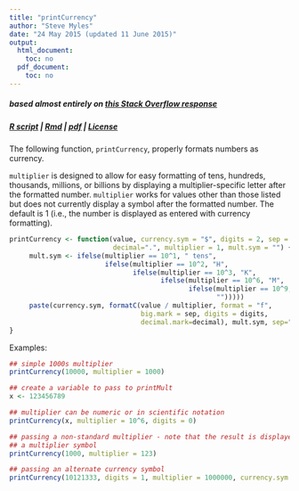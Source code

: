 ```yaml
---
title: "printCurrency"
author: "Steve Myles"
date: "24 May 2015 (updated 11 June 2015)"
output:
  html_document:
    toc: no
  pdf_document:
    toc: no
---
```

##### based almost entirely on [this Stack Overflow response](http://stackoverflow.com/a/23833928)
##### [R script](printCurrency.R) | [Rmd](printCurrency.Rmd) | [pdf](printCurrency.pdf) | [License](https://github.com/scumdogsteev/R-functions-and-such/blob/master/LICENSE)

The following function, `printCurrency`, properly formats numbers as currency.

`multiplier` is designed to allow for easy formatting of tens, hundreds, 
thousands, millions, or billions by displaying a multiplier-specific letter 
after the formatted number.  `multiplier` works for values other than those 
listed but does not currently display a symbol after the formatted number.  The 
default is 1 (i.e., the number is displayed as entered with currency 
formatting).

```r
printCurrency <- function(value, currency.sym = "$", digits = 2, sep = ",",
                          decimal=".", multiplier = 1, mult.sym = "") {     
     mult.sym <- ifelse(multiplier == 10^1, " tens",
                        ifelse(multiplier == 10^2, "H",
                               ifelse(multiplier == 10^3, "K",
                                      ifelse(multiplier == 10^6, "M",
                                             ifelse(multiplier == 10^9, "B", 
                                                    "")))))
     paste(currency.sym, formatC(value / multiplier, format = "f", 
                                 big.mark = sep, digits = digits, 
                                 decimal.mark=decimal), mult.sym, sep="")
}
```

Examples:
```r
## simple 1000s multiplier
printCurrency(10000, multiplier = 1000)

## create a variable to pass to printMult
x <- 123456789

## multiplier can be numeric or in scientific notation
printCurrency(x, multiplier = 10^6, digits = 0)

## passing a non-standard multiplier - note that the result is displayed without
## a multiplier symbol
printCurrency(1000, multiplier = 123)

## passing an alternate currency symbol
printCurrency(10121333, digits = 1, multiplier = 1000000, currency.sym = "€")
```